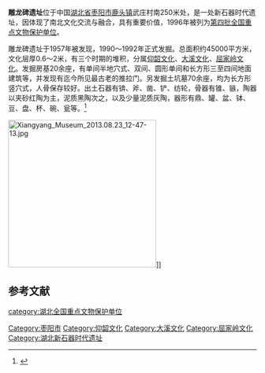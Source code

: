 {{coord|32|16|31|N|112|56|13|E|scale:10000|display=title}}
{{文物保护单位
| 级别 = 全国
| 名称 = 雕龙碑遗址
| 图片 = 
| 编号 = 4-16
| 分类 = 古遗址
| 时代 = [[新石器时代|新石器时代]]
| 所在 = [[湖北省|湖北省]][[枣阳市|枣阳市]]
| 登录 = 1996年
}}
'''雕龙碑遗址'''位于中国[[湖北省|湖北省]][[枣阳市|枣阳市]][[鹿头镇|鹿头镇]]武庄村南250米处，是一处新石器时代遗址，因体现了南北文化交流与融合，具有重要价值，1996年被列为[[第四批全国重点文物保护单位|第四批全国重点文物保护单位]]。

雕龙碑遗址于1957年被发现，1990～1992年正式发掘。总面积约45000平方米，文化层厚0.6～2米，有三个时期的堆积，分属[[仰韶文化|仰韶文化]]、[[大溪文化|大溪文化]]、[[屈家岭文化|屈家岭文化]]。发掘房基20余座，有单间半地穴式、双间、圆形单间和长方形三至四间地面建筑等，并发现有迄今所见最古老的推拉门。另发掘土坑墓70余座，均为长方形竖穴式，人骨保存较好。出土石器有锛、斧、凿、铲、纺轮，骨器有锥、镞，陶器以夹砂红陶为主，泥质黑陶次之，以及少量泥质灰陶，器形有鼎、罐、盆、钵、豆、盘、杯、碗、瓮等。<ref>{{Cite book |title=全国重点文物保护单位·第一至第五批（第Ⅱ卷） |publisher=文物出版社 |year=2004 |isbn=7-5010-1525-2 |pages=533 }}</ref>

[[File:Xiangyang_Museum_2013.08.23_12-47-13.jpg|300px]]]]

==参考文献==
{{commonscat|Diaolongbei Site}}
{{reflist}}

{{湖北全国重点文物保护单位}}

{{DEFAULTSORT:D}}
[[category:湖北全国重点文物保护单位|category:湖北全国重点文物保护单位]]
[[Category:枣阳市|Category:枣阳市]]
[[Category:仰韶文化|Category:仰韶文化]]
[[Category:大溪文化|Category:大溪文化]]
[[Category:屈家岭文化|Category:屈家岭文化]]
[[Category:湖北新石器时代遗址|Category:湖北新石器时代遗址]]